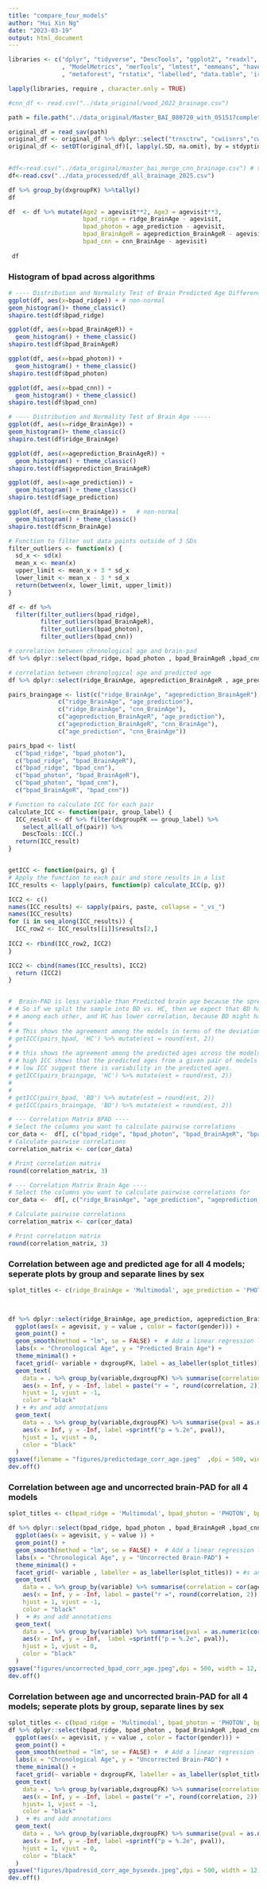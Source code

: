 ```yaml
---
title: "compare_four_models"
author: "Hui Xin Ng"
date: "2023-03-19"
output: html_document
---
```


```r
libraries <- c("dplyr", "tidyverse", "DescTools", "ggplot2", "readxl", "lme4"
               , "ModelMetrics", "merTools", "lmtest", "emmeans", "haven", "lmerTest"
               , "metaforest", "rstatix", "labelled", "data.table", 'irr')

lapply(libraries, require , character.only = TRUE)

```

 
```r
#cnn_df <- read.csv("../data_original/wood_2022_brainage.csv")

path = file.path("../data_original/Master_BAI_080720_with_051517completers_060117imagingmaster_genotypes_brainages_ENIGMA_FS_MERGEFK_30122020.sav")

original_df = read_sav(path)
original_df <- original_df %>% dplyr::select("trnsctrw", "cwiisnrs","cwiisis", "cwiicns","fsrp5","stdyptid", 'visit', 'dxgroupFK', 'agevisit') %>% filter(!is.na(trnsctrw)|!is.na(fsrp5)) %>% arrange(stdyptid)
original_df <- setDT(original_df)[, lapply(.SD, na.omit), by = stdyptid]
 
```

```r
#df<-read.csv("../data_original/master_bai_merge_cnn_brainage.csv") # this file is created from the Jupyter notebook to produce the same 44 BD and 73 HC participants for analyses 
df<-read.csv("../data_processed/df_all_brainage_2025.csv") 

df %>% group_by(dxgroupFK) %>%tally()
df

```

```r
  
 
 
df  <- df %>% mutate(Age2 = agevisit**2, Age3 = agevisit**3, 
                     bpad_ridge = ridge_BrainAge - agevisit,
                     bpad_photon = age_prediction - agevisit,
                     bpad_BrainAgeR = ageprediction_BrainAgeR - agevisit,
                     bpad_cnn = cnn_BrainAge - agevisit)
 
 df
```

### Histogram of bpad across algorithms
```r
# ---- Distribution and Normality Test of Brain Predicted Age Difference ----- 
ggplot(df, aes(x=bpad_ridge)) + # non-normal
geom_histogram()+ theme_classic()
shapiro.test(df$bpad_ridge)

ggplot(df, aes(x=bpad_BrainAgeR)) + 
  geom_histogram() + theme_classic()
shapiro.test(df$bpad_BrainAgeR)

ggplot(df, aes(x=bpad_photon)) + 
  geom_histogram() + theme_classic()
shapiro.test(df$bpad_photon)

ggplot(df, aes(x=bpad_cnn)) + 
  geom_histogram() + theme_classic()
shapiro.test(df$bpad_cnn)

# ---- Distribution and Normality Test of Brain Age ----- 
ggplot(df, aes(x=ridge_BrainAge)) + 
geom_histogram()+ theme_classic()
shapiro.test(df$ridge_BrainAge)

ggplot(df, aes(x=ageprediction_BrainAgeR)) + 
  geom_histogram() + theme_classic()
shapiro.test(df$ageprediction_BrainAgeR)

ggplot(df, aes(x=age_prediction)) + 
  geom_histogram() + theme_classic()
shapiro.test(df$age_prediction)

ggplot(df, aes(x=cnn_BrainAge)) +   # non-normal
  geom_histogram() + theme_classic()
shapiro.test(df$cnn_BrainAge)

# Function to filter out data points outside of 3 SDs
filter_outliers <- function(x) {
  sd_x <- sd(x)
  mean_x <- mean(x)
  upper_limit <- mean_x + 3 * sd_x
  lower_limit <- mean_x - 3 * sd_x
  return(between(x, lower_limit, upper_limit))
}

df <- df %>%  
  filter(filter_outliers(bpad_ridge),
         filter_outliers(bpad_BrainAgeR),
         filter_outliers(bpad_photon),
         filter_outliers(bpad_cnn)) 

# correlation between chronological age and brain-pad
df %>% dplyr::select(bpad_ridge, bpad_photon , bpad_BrainAgeR ,bpad_cnn, dxgroupFK, gender, agevisit) %>%  melt(id = c('agevisit', 'dxgroupFK', 'gender'))%>% group_by(variable, dxgroupFK) %>% summarise(pval = as.numeric(cor.test(agevisit, value)[3]),                                                                correlation = cor(agevisit, value))%>% mutate(pval = round(pval, 3), correlation = round(correlation, 3))

# correlation between chronological age and predicted age
df %>% dplyr::select(ridge_BrainAge, ageprediction_BrainAgeR , age_prediction ,cnn_BrainAge, dxgroupFK, gender, agevisit) %>%  melt(id = c('agevisit', 'dxgroupFK', 'gender'))%>% group_by(variable, dxgroupFK) %>% summarise(pval = as.numeric(cor.test(agevisit, value)[3]),  correlation = cor(agevisit, value))%>% mutate(pval = round(pval, 3), correlation = round(correlation, 3)) %>% filter()

pairs_braingage <- list(c("ridge_BrainAge", "ageprediction_BrainAgeR"),
              c("ridge_BrainAge", "age_prediction"),
              c("ridge_BrainAge", "cnn_BrainAge"),
              c("ageprediction_BrainAgeR", "age_prediction"),
              c("ageprediction_BrainAgeR", "cnn_BrainAge"),
              c("age_prediction", "cnn_BrainAge"))

pairs_bpad <- list(
  c("bpad_ridge", "bpad_photon"),
  c("bpad_ridge", "bpad_BrainAgeR"),
  c("bpad_ridge", "bpad_cnn"),
  c("bpad_photon", "bpad_BrainAgeR"),
  c("bpad_photon", "bpad_cnn"),
  c("bpad_BrainAgeR", "bpad_cnn"))

# Function to calculate ICC for each pair
calculate_ICC <- function(pair, group_label) {
  ICC_result <- df %>% filter(dxgroupFK == group_label) %>%
    select_all(all_of(pair)) %>%
    DescTools::ICC(.)
  return(ICC_result)
}


getICC <- function(pairs, g) {
# Apply the function to each pair and store results in a list
ICC_results <- lapply(pairs, function(p) calculate_ICC(p, g))

ICC2 <- c()
names(ICC_results) <- sapply(pairs, paste, collapse = "_vs_")
names(ICC_results)
for (i in seq_along(ICC_results)) {
  ICC_row2 <- ICC_results[[i]]$results[2,]
 
ICC2 <- rbind(ICC_row2, ICC2)
}

ICC2 <- cbind(names(ICC_results), ICC2)  
  return (ICC2)
}


#  Brain-PAD is less variable than Predicted brain age because the spread is smaller
# # So if we split the sample into BD vs. HC, then we expect that BD has higher correlation
# # among each other, and HC has lower correlation, because BD might have a wider spread than HC
# 
# # This shows the agreement among the models in terms of the deviation from chronological age in terms of
# getICC(pairs_bpad, 'HC') %>% mutate(est = round(est, 2))
# 
# # this shows the agreement among the predicted ages across the models
# # high ICC shows that the predicted ages from a given pair of models are similar to each other
# # low ICC suggest there is variability in the predicted ages. 
# getICC(pairs_braingage, 'HC') %>% mutate(est = round(est, 2))
# 
# 
# getICC(pairs_bpad, 'BD') %>% mutate(est = round(est, 2))
# getICC(pairs_braingage, 'BD') %>% mutate(est = round(est, 2))

```

```r
# --- Correlation Matrix BPAD ---- 
# Select the columns you want to calculate pairwise correlations 
cor_data <-  df[, c("bpad_ridge", "bpad_photon", "bpad_BrainAgeR", "bpad_cnn")]
# Calculate pairwise correlations
correlation_matrix <- cor(cor_data)

# Print correlation matrix
round(correlation_matrix, 3)

# --- Correlation Matrix Brain Age ---- 
# Select the columns you want to calculate pairwise correlations for
cor_data <-  df[, c("ridge_BrainAge", "age_prediction", "ageprediction_BrainAgeR", "cnn_BrainAge")]

# Calculate pairwise correlations
correlation_matrix <- cor(cor_data)

# Print correlation matrix
round(correlation_matrix, 3)
```

### Correlation between age and predicted age for all 4 models; seperate plots by group and separate lines by sex
```r
splot_titles <- c(ridge_BrainAge = 'Multimodal', age_prediction = 'PHOTON', ageprediction_BrainAgeR =  'BrainageR', cnn_BrainAge = 'DenseNet', `0` = 'HC', `1` = 'BD')

 

df %>% dplyr::select(ridge_BrainAge, age_prediction, ageprediction_BrainAgeR , cnn_BrainAge , dxgroupFK, gender, agevisit) %>%  melt(id = c('agevisit', 'dxgroupFK', 'gender')) %>%
  ggplot(aes(x = agevisit, y = value , color = factor(gender))) +
  geom_point() +
  geom_smooth(method = "lm", se = FALSE) +  # Add a linear regression line
  labs(x = "Chronological Age", y = "Predicted Brain Age") +
  theme_minimal() +
  facet_grid(~ variable + dxgroupFK, label = as_labeller(splot_titles)) +  
  geom_text(
    data = . %>% group_by(variable,dxgroupFK) %>% summarise(correlation = cor(agevisit, value, use = "complete.obs" , method = "pearson")),
    aes(x = Inf, y = -Inf, label = paste("r = ", round(correlation, 2)) ),
    hjust = 1, vjust = -1,
    color = "black"
  ) + #s and add annotations
  geom_text(
    data = . %>% group_by(variable,dxgroupFK) %>% summarise(pval = as.numeric(cor.test(agevisit, value)[3])),
    aes(x = Inf, y = -Inf, label =sprintf("p = %.2e", pval)),
    hjust = 1, vjust = 0,
    color = "black"
  ) 
ggsave(filename = "figures/predictedage_corr_age.jpeg"  ,dpi = 500, width = 12, height = 3)
dev.off()

```
### Correlation between age and uncorrected brain-PAD for all 4 models 
```r
splot_titles <- c(bpad_ridge = 'Multimodal', bpad_photon = 'PHOTON', bpad_BrainAgeR =  'BrainageR', bpad_cnn = 'DenseNet',  `0` = 'HC',`1` = 'BD')

df %>% dplyr::select(bpad_ridge, bpad_photon , bpad_BrainAgeR ,bpad_cnn, dxgroupFK, gender, agevisit) %>%  melt(id = c('agevisit', 'dxgroupFK', 'gender')) %>%
  ggplot(aes(x = agevisit, y = value )) +
  geom_point() +
  geom_smooth(method = "lm", se = FALSE) +  # Add a linear regression line
  labs(x = "Chronological Age", y = "Uncorrected Brain-PAD") +
  theme_minimal() +
  facet_grid(~ variable , labeller = as_labeller(splot_titles)) + #s and add annotations
  geom_text(
    data = . %>% group_by(variable) %>% summarise(correlation = cor(agevisit, value, use = "complete.obs", method = "pearson")),
    aes(x = Inf, y = -Inf, label = paste("r =", round(correlation, 2)) ),
    hjust = 1, vjust = -1,
    color = "black"
  )  + #s and add annotations
  geom_text(
    data = . %>% group_by(variable) %>% summarise(pval = as.numeric(cor.test(agevisit, value)[3])),
    aes(x = Inf, y = -Inf,  label =sprintf("p = %.2e", pval)),
    hjust = 1, vjust = 0,
    color = "black"
  )   
ggsave("figures/uncorrected_bpad_corr_age.jpeg",dpi = 500, width = 12, height = 3)
dev.off()
```

### Correlation between age and uncorrected brain-PAD for all 4 models; seperate plots by group, separate lines by sex
```r
splot_titles <- c(bpad_ridge = 'Multimodal', bpad_photon = 'PHOTON', bpad_BrainAgeR =  'BrainageR', bpad_cnn = 'DenseNet',  `0` = 'HC',  `1` = 'BD')
df %>% dplyr::select(bpad_ridge, bpad_photon , bpad_BrainAgeR ,bpad_cnn, dxgroupFK, gender, agevisit) %>%  melt(id = c('agevisit', 'dxgroupFK', 'gender')) %>%
  ggplot(aes(x = agevisit, y = value , color = factor(gender))) +
  geom_point() +
  geom_smooth(method = "lm", se = FALSE) +  # Add a linear regression line
  labs(x = "Chronological Age", y = "Uncorrected Brain-PAD") +
  theme_minimal() +
  facet_grid(~ variable + dxgroupFK, labeller = as_labeller(splot_titles)) + #s and add annotations
  geom_text(
    data = . %>% group_by(variable,dxgroupFK) %>% summarise(correlation = cor(agevisit, value, use = "complete.obs", method = "pearson")),
    aes(x = Inf, y = -Inf, label = paste("r =", round(correlation, 2)) ),
    hjust= 1, vjust = -1,
    color = "black"
  )  + #s and add annotations
  geom_text(
    data = . %>% group_by(variable,dxgroupFK) %>% summarise(pval = as.numeric(cor.test(agevisit, value)[3])),
    aes(x = Inf, y = -Inf, label =sprintf("p = %.2e", pval)),
    hjust = 1, vjust = 0,
    color = "black"
  )   
ggsave("figures/bpadresid_corr_age_bysexdx.jpeg",dpi = 500, width = 12, height = 3)
dev.off()
 
```
